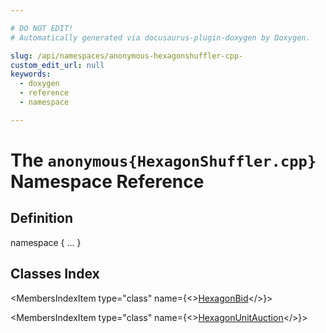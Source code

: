 ```yaml
---

# DO NOT EDIT!
# Automatically generated via docusaurus-plugin-doxygen by Doxygen.

slug: /api/namespaces/anonymous-hexagonshuffler-cpp-
custom_edit_url: null
keywords:
  - doxygen
  - reference
  - namespace

---
```





# The `anonymous{HexagonShuffler.cpp}` Namespace Reference

<DoxygenPage pluginConfig={pluginConfig}>



## Definition

<CodeBlock>namespace &#123; ... &#125;</CodeBlock>

## Classes Index

<MembersIndex>

<MembersIndexItem
  type="class"
  name={<><a href="/docs/api/classes/anonymous-namespace-hexagonshuffler-cpp-/hexagonbid">HexagonBid</a></>}>
</MembersIndexItem>

<MembersIndexItem
  type="class"
  name={<><a href="/docs/api/classes/anonymous-namespace-hexagonshuffler-cpp-/hexagonunitauction">HexagonUnitAuction</a></>}>
</MembersIndexItem>

</MembersIndex>


</DoxygenPage>
